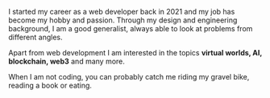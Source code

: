 I started my career as a web developer back in 2021 and my job has become my hobby and passion.
Through my design and engineering background, I am a good generalist, always able to look at problems from different angles.

Apart from web development I am interested in the topics __virtual worlds, AI, blockchain, web3__ and many more.

When I am not coding, you can probably catch me riding my gravel bike, reading a book or eating.
